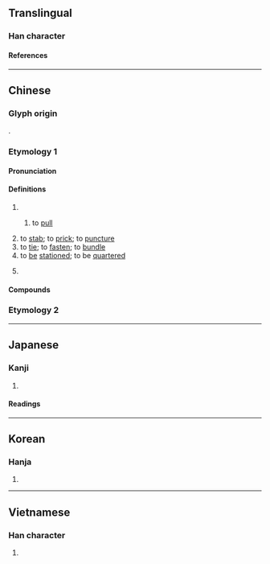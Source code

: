 {{also|紮}}
{{character info/new}}
==Translingual==

===Han character===
{{Han char|rn=64|rad=手|as=01|sn=4|four=52010|canj=QU,XQU|ids=⿰扌乚}}

====References====
{{Han ref|kx=0417.010|dkj=11771|dj=0763.030|hdz=31825.030|uh=624E}}

----

==Chinese==

===Glyph origin===
{{Han etym}}
{{Han compound|手|乙|ls=psc|c1=s|c2=p}}.

===Etymology 1===
{{zh-forms}}

====Pronunciation====
{{zh-pron
|m=zhā,zā,zhá
|m_note=zhā - “to stab, to prick, to puncture”; zā (Mainland), zhá (Taiwan) - “to fasten, to tie, to bind”; zhā (Mainland), zhá (Taiwan) - “to be stationed”; zhá - used in {{zh-l|*掙扎|cat=
}} and {{zh-l|*扎掙}}
|c=zaat3,zaap3
|h=pfs=
|md=
|mn=chah/chat
|mn_note=chah - vernacular; chat - literary
|mn-t=zab4/zag4/za4
|mn-t_note=zag4 - “to fasten, to tie, to bind”, used in {{zh-l|*掙扎}} and {{zh-l|*扎掙}})
|w=
|mc=y
|oc=y
|cat=v,cl
}}

====Definitions====
{{zh-hanzi}}

# {{zh-alt-form|札|tr=-}}
## {{lb|zh|classical}} to [[pull]]
# to [[stab]]; to [[prick]]; to [[puncture]]
# to [[tie]]; to [[fasten]]; to [[bundle]]
# to [[be]] [[stationed]]; to be [[quartered]] {{gloss|of troops}}
# {{lb|zh|loanword}} {{zh-classifier|[[jar]]s}}

====Compounds====
{{zh-der|一扎腳|刀割針扎|匾扎|半扎|垂死掙扎|安扎|扎乎|扎住|扎嘴|扎堆|扎墊|扎實|扎心|扎手|扎手舞腳|扎括|扎掂|扎掙|扎撒|扎根|扎槍|扎煞|扎猛子|扎眉扎眼|扎眼|扎空槍|扎窩子|扎筏子|扎縛|扎罰子|扎耳朵|扎腦門兒|扎腳|扎花|扎草|扎針|抄扎|拽扎|掙扎|眼扎毛|瞎扎呼|立扎|點扎|乞力馬扎羅山}}

===Etymology 2===
{{zh-see|紮}}

{{zh-cat|Elementary}}

----

==Japanese==

===Kanji===
{{ja-kanji|grade=|rs=手01}}

# {{defn|lang=ja|sort=手01}}

====Readings====
{{ja-readings
|on=さつ, あつ
|kun=ぬく, かまえる
}}

----

==Korean==

===Hanja===
{{ko-hanja|찰}}

# {{defn|lang=ko|sort=手01}}

----

==Vietnamese==

===Han character===
{{vi-readings|rs=手01|reading=trát}}

# {{defn|lang=vi|sort=手01}}